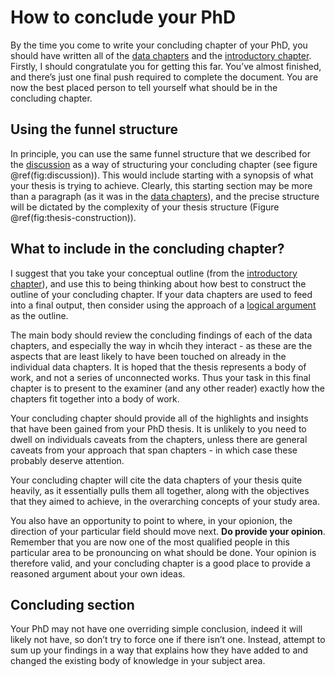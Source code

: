 # How to conclude your PhD {#PhDconc}

By the time you come to write your concluding chapter of your PhD, you should have written all of the [data chapters](part3.html) and the [introductory chapter](PhDintro.html). Firstly, I should congratulate you for getting this far. You've almost finished, and there's just one final push required to complete the document. You are now the best placed person to tell yourself what should be in the concluding chapter.

## Using the funnel structure
In principle, you can use the same funnel structure that we described for the [discussion](discussion.html) as a way of structuring your concluding chapter (see figure \@ref(fig:discussion)). This would include starting with a synopsis of what your thesis is trying to achieve. Clearly, this starting section may be more than a paragraph (as it was in the [data chapters](part3.html)), and the precise structure will be dictated by the complexity of your thesis structure (Figure \@ref(fig:thesis-construction)). 


## What to include in the concluding chapter?

I suggest that you take your conceptual outline (from the [introductory chapter](PhDintro.html)), and use this to being thinking about how best to construct the outline of your concluding chapter. If your data chapters are used to feed into a final output, then consider using the approach of a [logical argument](argument.html) as the outline.

The main body should review the concluding findings of each of the data chapters, and especially the way in whcih they interact - as these are the aspects that are least likely to have been touched on already in the individual data chapters. It is hoped that the thesis represents a body of work, and not a series of unconnected works. Thus your task in this final chapter is to present to the examiner (and any other reader) exactly how the chapters fit together into a body of work. 

Your concluding chapter should provide all of the highlights and insights that have been gained from your PhD thesis. It is unlikely to you need to dwell on individuals caveats from the chapters, unless there are general caveats from your approach that span chapters - in which case these probably deserve attention. 

Your concluding chapter will cite the data chapters of your thesis quite heavily, as it essentially pulls them all together, along with the objectives that they aimed to achieve, in the overarching concepts of your study area. 

You also have an opportunity to point to where, in your opionion, the direction of your particular field should move next. **Do provide your opinion**. Remember that you are now one of the most qualified people in this particular area to be pronouncing on what should be done. Your opinion is therefore valid, and your concluding chapter is a good place to provide a reasoned argument about your own ideas.

## Concluding section

Your PhD may not have one overriding simple conclusion, indeed it will likely not have, so don't try to force one if there isn't one. Instead, attempt to sum up your findings in a way that explains how they have added to and changed the existing body of knowledge in your subject area. 
